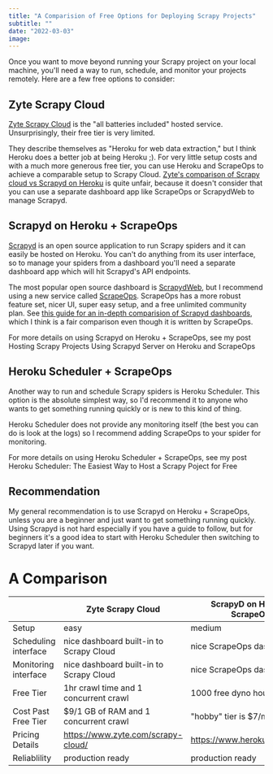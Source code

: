 ```yaml
---
title: "A Comparision of Free Options for Deploying Scrapy Projects"
subtitle: ""
date: "2022-03-03"
image:
---
```


Once you want to move beyond running your Scrapy project on your local machine, you'll need a way to run, schedule, and monitor your projects remotely. Here are a few free options to consider:

## Zyte Scrapy Cloud

[Zyte Scrapy Cloud](https://www.zyte.com/scrapy-cloud/) is the "all batteries included" hosted service. Unsurprisingly, their free tier is very limited.

They describe themselves as "Heroku for web data extraction," but I think Heroku does a better job at being Heroku ;). For very little setup costs and with a much more generous free tier, you can use Heroku and ScrapeOps to achieve a comparable setup to Scrapy Cloud. [Zyte's comparison of Scrapy cloud vs Scrapyd on Heroku](https://support.zyte.com/support/solutions/articles/22000216178-scrapy-cloud-vs-scrapyd-using-heroku-) is quite unfair, because it doesn't consider that you can use a separate dashboard app like ScrapeOps or ScrapydWeb to manage Scrapyd.

## Scrapyd on Heroku + ScrapeOps

[Scrapyd](https://scrapyd.readthedocs.io/en/stable/) is an open source application to run Scrapy spiders and it can easily be hosted on Heroku. You can't do anything from its user interface, so to manage your spiders from a dashboard you'll need a separate dashboard app which will hit Scrapyd's API endpoints. 

The most popular open source dashboard is [ScrapydWeb](https://github.com/my8100/scrapydweb), but I recommend using a new service called [ScrapeOps](https://scrapeops.io/). ScrapeOps has a more robust feature set, nicer UI, super easy setup, and a free unlimited community plan. See [this guide for an in-depth comparision of Scrapyd dashboards](https://scrapeops.io/python-scrapy-playbook/best-scrapyd-dashboards-ui/), which I think is a fair comparison even though it is written by ScrapeOps.

For more details on using Scrapyd on Heroku + ScrapeOps, see my post <Link to="/digital-garden/scrapyd-on-heroku-and-scrapeops">Hosting Scrapy Projects Using Scrapyd Server on Heroku and ScrapeOps</Link>

## Heroku Scheduler + ScrapeOps

Another way to run and schedule Scrapy spiders is Heroku Scheduler. This option is the absolute simplest way, so I'd recommend it to anyone who wants to get something running quickly or is new to this kind of thing. 

Heroku Scheduler does not provide any monitoring itself (the best you can do is look at the logs) so I recommend adding ScrapeOps to your spider for monitoring. 

For more details on using Heroku Scheduler + ScrapeOps, see my post <Link to="/digital-garden/scrapy-heroku-scheduler">Heroku Scheduler: The Easiest Way to Host a Scrapy Poject for Free</Link>

## Recommendation

My general recommendation is to use Scrapyd on Heroku + ScrapeOps, unless you are a beginner and just want to get something running quickly. Using Scrapyd is not hard especially if you have a guide to follow, but for beginners it's a good idea to start with Heroku Scheduler then switching to Scrapyd later if you want.

# A Comparison

<div class="table-scroll-wrapper" markdown="block">

| | Zyte Scrapy Cloud            | ScrapyD on Heroku + ScrapeOps  | Heroku Scheduler + ScrapeOps |
---                 | ---                                   | ---                            | --- |
Setup               | easy                                  | medium                         | easy |
Scheduling interface| nice dashboard built-in to Scrapy Cloud     | nice ScrapeOps dashboard   | Heroku scheduler UI gets the job done but it's not great |
Monitoring interface| nice dashboard built-in to Scrapy Cloud    | nice ScrapeOps dashboard   | nice ScrapeOps dashboard |
Free Tier           | 1hr crawl time and 1 concurrent crawl | 1000 free dyno hours / month   | 1000 free dyno hours / month |
Cost Past Free Tier | $9/1 GB of RAM and 1 concurrent crawl | "hobby" tier is $7/month/dyno  | "hobby" tier is $7/month/dyno |
Pricing Details     | https://www.zyte.com/scrapy-cloud/    | https://www.heroku.com/pricing | https://www.heroku.com/pricing |
Reliablility        | production ready                      | production ready               | not production ready |
</div> 

